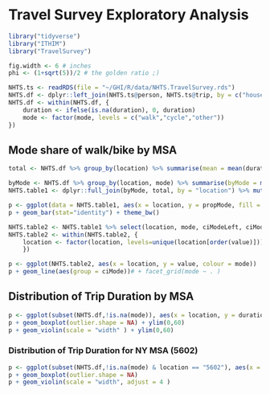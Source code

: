 # Travel Survey Exploratory Analysis

```r
library("tidyverse")
library("ITHIM")
library("TravelSurvey")
```

```r
fig.width <- 6 # inches
phi <- (1+sqrt(5))/2 # the golden ratio ;)
```

```r
NHTS.ts <- readRDS(file = "~/GHI/R/data/NHTS.TravelSurvey.rds")
NHTS.df <- dplyr::left_join(NHTS.ts@person, NHTS.ts@trip, by = c("houseID","subjectID"))
NHTS.df <- within(NHTS.df, {
    duration <- ifelse(is.na(duration), 0, duration)
    mode <- factor(mode, levels = c("walk","cycle","other"))
})
```

## Mode share of walk/bike by MSA

```r
total <- NHTS.df %>% group_by(location) %>% summarise(mean = mean(duration), total = sum(duration), sdTotal = sd(duration), nTotal = n())

byMode <- NHTS.df %>% group_by(location, mode) %>% summarise(byMode = mean(duration), sdMode = sd(duration), nMode=n() )
NHTS.table1 <- dplyr::full_join(byMode, total, by = "location") %>% mutate(propMode = byMode/total) %>% dplyr::filter(mode %in% c("walk","cycle")) %>% mutate(ciModeLeft = byMode - 1.96*sdMode/sqrt(nMode), ciModeRight = byMode + 1.96*sdMode/sqrt(nMode))

p <- ggplot(data = NHTS.table1, aes(x = location, y = propMode, fill = mode))
p + geom_bar(stat="identity") + theme_bw()

NHTS.table2 <- NHTS.table1 %>% select(location, mode, ciModeLeft, ciModeRight) %>% gather(ciMode, value, 3:4)
NHTS.table2 <- within(NHTS.table2, {
    location <- factor(location, levels=unique(location[order(value)]))
    })

p <- ggplot(NHTS.table2, aes(x = location, y = value, colour = mode))
p + geom_line(aes(group = ciMode))# + facet_grid(mode ~ . )

```

## Distribution of Trip Duration by MSA

```r
p <- ggplot(subset(NHTS.df,!is.na(mode)), aes(x = location, y = duration, fill = location))
p + geom_boxplot(outlier.shape = NA) + ylim(0,60)
p + geom_violin(scale = "width" ) + ylim(0,60)
```

### Distribution of Trip Duration for NY MSA (5602)

```r
p <- ggplot(subset(NHTS.df,!is.na(mode) & location == "5602"), aes(x = mode, y = duration, fill = mode))
p + geom_boxplot(outlier.shape = NA)
p + geom_violin(scale = "width", adjust = 4 )
```

